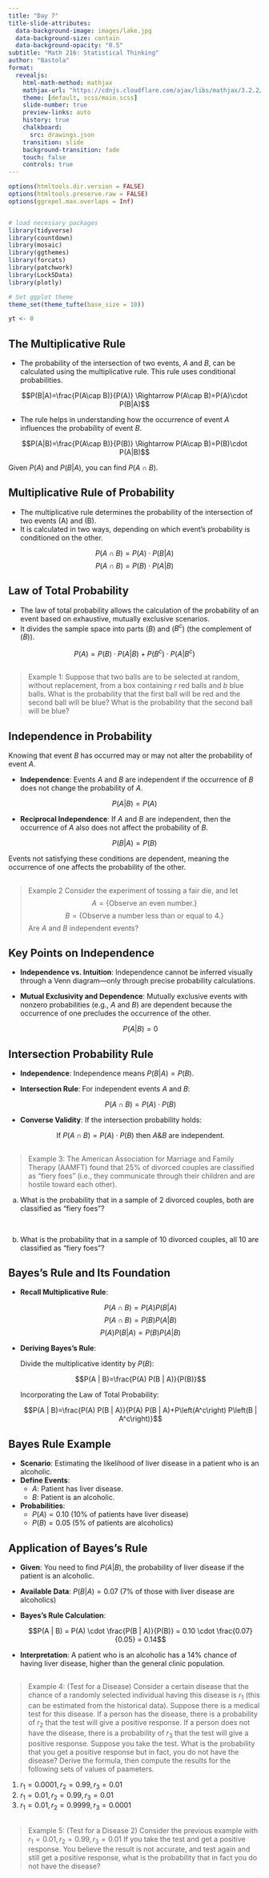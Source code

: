 ```yaml
---
title: "Day 7"
title-slide-attributes:
  data-background-image: images/lake.jpg
  data-background-size: contain
  data-background-opacity: "0.5"
subtitle: "Math 216: Statistical Thinking"
author: "Bastola"
format:
  revealjs:
    html-math-method: mathjax
    mathjax-url: "https://cdnjs.cloudflare.com/ajax/libs/mathjax/3.2.2/MathJax.js" 
    theme: [default, scss/main.scss]
    slide-number: true
    preview-links: auto
    history: true
    chalkboard: 
      src: drawings.json
    transition: slide
    background-transition: fade    
    touch: false
    controls: true
---
```


```r
options(htmltools.dir.version = FALSE)
options(htmltools.preserve.raw = FALSE)
options(ggrepel.max.overlaps = Inf)


# load necessary packages
library(tidyverse)
library(countdown)
library(mosaic)
library(ggthemes)
library(forcats)
library(patchwork)
library(Lock5Data)
library(plotly)

# Set ggplot theme
theme_set(theme_tufte(base_size = 10))

yt <- 0
```


## The Multiplicative Rule

::: cle6
::: font70

- The probability of the intersection of two events, $A$ and $B$, can be calculated using the multiplicative rule. This rule uses conditional probabilities.

$$P(B|A)=\frac{P(A\cap B)}{P(A)} \Rightarrow P(A\cap B)=P(A)\cdot P(B|A)$$

- The rule helps in understanding how the occurrence of event $A$ influences the probability of event $B$.

$$P(A|B)=\frac{P(A\cap B)}{P(B)} \Rightarrow P(A\cap B)=P(B)\cdot P(A|B)$$

Given $P(A)$ and $P(B|A)$, you can find $P(A\cap B)$.

:::
:::

## Multiplicative Rule of Probability

::: cle7
::: font70

- The multiplicative rule determines the probability of the intersection of two events \(A\) and \(B\).
- It is calculated in two ways, depending on which event's probability is conditioned on the other.

$$P(A\cap B)=P(A) \cdot P(B|A)$$
$$P(A\cap B)=P(B) \cdot P(A|B)$$

:::
:::

## Law of Total Probability

::: cle8
::: font70

- The law of total probability allows the calculation of the probability of an event based on exhaustive, mutually exclusive scenarios.
- It divides the sample space into parts \($B$\) and \($B^c$\) (the complement of \($B$\)).

$$P(A)=P(B) \cdot P(A|B)+P\left(B^c\right) \cdot P\left(A|B^c\right)$$
:::
:::


##  

::: font60
> Example 1: Suppose that two balls are to be selected at random, without replacement, from a box containing $r$ red balls and $b$ blue balls. What is the probability that the first ball will be red and the second ball will be blue? What is the probability that the second ball will be blue?
:::


## Independence in Probability

::: cle9
::: font70
Knowing that event $B$ has occurred may or may not alter the probability of event $A$.

- **Independence**: Events $A$ and $B$ are independent if the occurrence of $B$ does not change the probability of $A$.

$$P(A|B)=P(A)$$

- **Reciprocal Independence**: If $A$ and $B$ are independent, then the occurrence of $A$ also does not affect the probability of $B$.

$$P(B|A)=P(B)$$

Events not satisfying these conditions are dependent, meaning the occurrence of one affects the probability of the other.

:::
:::
## 

::: font60
> Example 2 Consider the experiment of tossing a fair die, and let
$$A= \{\text{Observe an even number.}\}$$
$$B= \{\text{Observe a number less than or equal to 4.}\}$$
Are $A$ and $B$ independent events?
:::


## Key Points on Independence

::: cle10
::: font70

- **Independence vs. Intuition**: Independence cannot be inferred visually through a Venn diagram—only through precise probability calculations.
  
- **Mutual Exclusivity and Dependence**: Mutually exclusive events with nonzero probabilities (e.g., $A$ and $B$) are dependent because the occurrence of one precludes the occurrence of the other.
  
  $$P(A|B)=0$$

:::
:::

## Intersection Probability Rule

::: cle11
::: font70

- **Independence**: Independence means $P(B|A)=P(B)$.

- **Intersection Rule**: For independent events $A$ and $B$:

  $$P(A\cap B)=P(A) \cdot P(B)$$

- **Converse Validity**: If the intersection probability holds:

  $$\text{If } P(A\cap B)=P(A) \cdot P(B) \text{ then } A \& B \text{ are independent.}$$
:::
:::


##

::: font70

> Example 3: The American Association for Marriage and Family Therapy (AAMFT) found that $25 \%$ of divorced couples are classified as "fiery foes" (i.e., they communicate through their children and are hostile toward each other).

a. What is the probability that in a sample of 2 divorced couples, both are classified as "fiery foes"?

<br>

b. What is the probability that in a sample of 10 divorced couples, all 10 are classified as "fiery foes"?

:::

## Bayes's Rule and Its Foundation

::: cle12
::: font50

- **Recall Multiplicative Rule**:

  $$P(A \cap B)=P(A) P(B | A)$$
  $$P(A \cap B)=P(B) P(A | B)$$
  $$P(A) P(B | A)=P(B) P(A | B)$$

- **Deriving Bayes's Rule**:

  Divide the multiplicative identity by $P(B)$:

  $$P(A | B)=\frac{P(A) P(B | A)}{P(B)}$$
  
  Incorporating the Law of Total Probability:

  $$P(A | B)=\frac{P(A) P(B | A)}{P(A) P(B | A)+P\left(A^c\right) P\left(B | A^c\right)}$$

:::
:::


## Bayes Rule Example

::: ws
::: font70

- **Scenario**: Estimating the likelihood of liver disease in a patient who is an alcoholic.
- **Define Events**:
  - $A$: Patient has liver disease.
  - $B$: Patient is an alcoholic.
- **Probabilities**:
  - $P(A) = 0.10$ (10% of patients have liver disease)
  - $P(B) = 0.05$ (5% of patients are alcoholics)

:::
:::

## Application of Bayes's Rule

::: fsp
::: font70

- **Given**: You need to find $P(A | B)$, the probability of liver disease if the patient is an alcoholic.
- **Available Data**: $P(B | A) = 0.07$ (7% of those with liver disease are alcoholics)
- **Bayes's Rule Calculation**:
  
  $$P(A | B) = P(A) \cdot \frac{P(B | A)}{P(B)} = 0.10 \cdot \frac{0.07}{0.05} = 0.14$$

- **Interpretation**: A patient who is an alcoholic has a 14% chance of having liver disease, higher than the general clinic population.

:::
:::


##

::: font50

> Example 4: (Test for a Disease) Consider a certain disease that the chance of a randomly selected individual having this disease is $r_1$ (this can be estimated from the historical data). Suppose there is a medical test for this disease. If a person has the disease, there is a probability of $r_2$ that the test will give a positive response. If a person does not have the disease, there is a probability of $r_3$ that the test will give a positive response. Suppose you take the test. What is the probability that you get a positive response but in fact, you do not have the disease? Derive the formula, then compute the results for the following sets of values of paameters.

1. $r_1=0.0001, r_2=0.99, r_3=0.01$
2. $r_1=0.01, r_2=0.99, r_3=0.01$
3. $r_1=0.01, r_2=0.9999, r_3=0.0001$

:::


##





## 

::: font50

> Example 5: (Test for a Disease 2) Consider the previous example with $r_1=0.01, r_2=0.99, r_3=0.01$ If you take the test and get a positive response. You believe the result is not accurate, and test again and still get a positive response, what is the probability that in fact you do not have the disease?

:::

